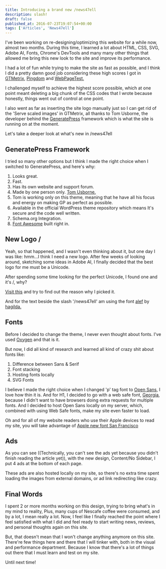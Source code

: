 ```yaml
---
title: Introducing a brand new /news47ell
description: slash!
draft: false
published_at: 2016-07-23T19:07:54+00:00
tags: ['Articles', 'News47ell']
---
```


I've been working on re-designing/optimizing this website for a while now, almost two months. During this time, I learned a lot about HTML, CSS, SVG, Adobe AI, Fonts, Chrome's DevTools and many many other things that allowed me bring this new look to the site and improve its performance.

I had a lot of fun while trying to make the site as fast as possible, and I think I did a pretty damn good job considering these high scores I got in [GTMetrix][1], [Pingdom][2] and [WebPageTest.][3]

I challenged myself to achieve the highest score possible, which at one point meant deleting a big chunk of the CSS codes that I wrote because honestly, things went out of control at one point.

I also went as far as inserting the site logo manually just so I can get rid of the 'Serve scaled images' in GTMetrix, all thanks to Tom Usborne, the developer behind the [GeneratePress](https://www.news47ell.com/recommends/generatepress) framework which is what the site is running on at the moment.

Let's take a deeper look at what's new in /news47ell

## GeneratePress Framework

I tried so many other options but I think I made the right choice when I switched to GeneratePress, and here's why:

1. Looks great.
2. Fast.
3. Has its own website and support forum.
4. Made by one person only. [Tom Usborne.][4]
5. Tom is working only on this theme, meaning that he have all his focus and energy on making GP as perfect as possible.
6. Available in the official WordPress theme repository which means It's secure and the code well written.
7. Schema.org Integration.
8. [Font Awesome][5] built right in.

## New Logo /

Yeah, so that happened, and I wasn't even thinking about it, but one day I was like: hmm&#8230;I think I need a new logo. After few weeks of looking around, sketching some ideas in Adobe AI, I finally decided that the best logo for me must be a Unicode.

After spending some time looking for the perfect Unicode, I found one and it's /, why?

[Visit this][6] and try to find out the reason why I picked it.

And for the text beside the slash '/news47ell' am using the font [alef][7] by [hagilda.][8]

## Fonts

Before I decided to change the theme, I never even thought about fonts. I've used [Oxygen][9] and that is it.

But now, I did all kind of research and learned all kind of crazy shit about fonts like:

1. Difference between Sans & Serif
2. Font stacking
3. Hosting fonts locally
4. SVG Fonts

I believe I made the right choice when I changed 'p' tag font to [Open Sans][10], I love how thin it is. And for H1, I decided to go with a web safe font, [Georgia][11], because I didn't want to have browsers doing extra requests for multiple fonts. And I decided to host Open Sans locally on my server, which, combined with using Web Safe fonts, make my site even faster to load.

Oh and for all of my website readers who use their Apple devices to read my site, you will take advantage of [Apple new font San Francisco][12]

## Ads

As you can see ((Technically, you can't see the ads yet because you didn't finish reading the article yet)), with the new design, Content/No Sidebar, I put 4 ads at the bottom of each page.

These ads are also hosted locally on my site, so there's no extra time spent loading the images from external domains, or ad link redirecting like crazy.

## Final Words

I spent 2 or more months working on this design, trying to bring what's in my mind to reality, Plus, many cups of Nescafe coffee were consumed, and by a lot, I mean really a lot. Now, I feel like I finally reached the point where I feel satisfied with what I did and feel ready to start writing news, reviews, and personal thoughts again on this site.

But, that doesn't mean that I won't change anything anymore on this site. There're few things here and there that I will tinker with, both in the visual and performance department. Because I know that there's a lot of things out there that I must learn and test on my site.

Until next time!

[1]: https://gtmetrix.com/reports/www.news47ell.com/gxoXyy9X
[2]: https://tools.pingdom.com/#!/faKg6/https://www.news47ell.com/
[3]: https://www.webpagetest.org/result/160718_RH_VSW/
[4]: https://tomusborne.com
[5]: http://fontawesome.io/
[6]: https://www.toptal.com/designers/htmlarrows/punctuation/slash/
[7]: http://alef.hagilda.com/
[8]: http://hagilda.com/
[9]: https://fonts.google.com/specimen/Oxygen
[10]: https://fonts.google.com/specimen/Open+Sans
[11]: https://en.wikipedia.org/wiki/Georgia_(typeface)
[12]: https://developer.apple.com/fonts/
